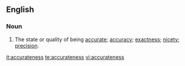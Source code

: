 ==English==
===Noun===
#The state or quality of being [[accurate]]; [[accuracy]]; [[exactness]]; [[nicety]]; [[precision]].

[[it:accurateness]]
[[te:accurateness]]
[[vi:accurateness]]